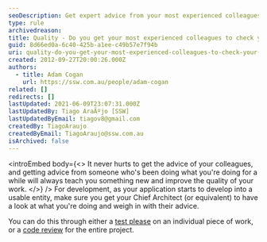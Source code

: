 ```yaml
---
seoDescription: Get expert advice from your most experienced colleagues to improve the quality of your work and learn new techniques.
type: rule
archivedreason:
title: Quality - Do you get your most experienced colleagues to check your work?
guid: 8d66ed0a-6c40-425b-a1ee-c49b57e7f94b
uri: quality-do-you-get-your-most-experienced-colleagues-to-check-your-work
created: 2012-09-27T20:00:26.000Z
authors:
  - title: Adam Cogan
    url: https://ssw.com.au/people/adam-cogan
related: []
redirects: []
lastUpdated: 2021-06-09T23:07:31.000Z
lastUpdatedBy: Tiago AraÃºjo [SSW]
lastUpdatedByEmail: tiagov8@gmail.com
createdBy: TiagoAraujo
createdByEmail: TiagoAraujo@ssw.com.au
isArchived: false
---
```


<introEmbed
  body={<>
It never hurts to get the advice of your colleagues, and getting advice from someone who's been doing what you're doing for a while will always teach you something new and improve the quality of your work.
  </>}
/>
For development, as your application starts to develop into a usable entity, make sure you get your Chief Architect (or equivalent) to have a look at what you're doing and weigh in with their advice.

You can do this through either a [test please](/conduct-a-test-please-internally-and-then-with-the-client) on an individual piece of work, or a [code review](/rules-to-better-architecture-and-code-review) for the entire project.
